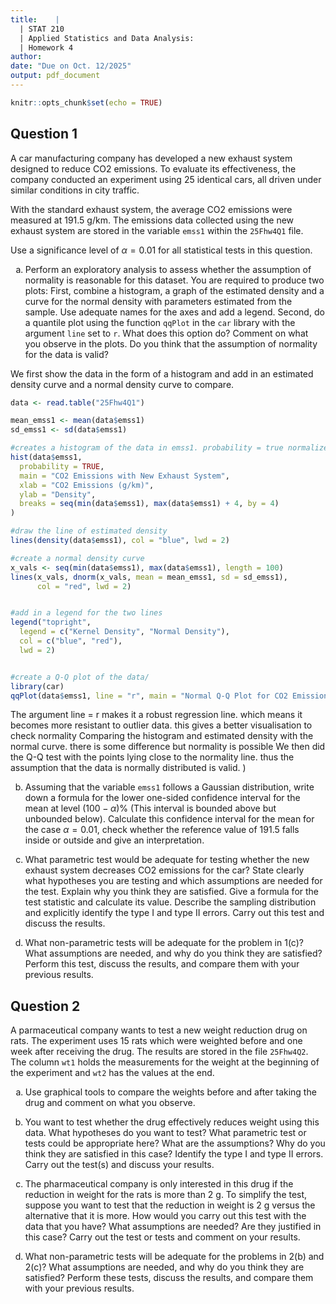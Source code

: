 ```yaml
---
title:    |
  | STAT 210
  | Applied Statistics and Data Analysis: 
  | Homework 4 
author: 
date: "Due on Oct. 12/2025"
output: pdf_document
---
```


```r
knitr::opts_chunk$set(echo = TRUE)
```

\begin{center}
\color{red}You cannot use artificial intelligence tools to solve this homework.\\  \color{black}

\textbf{Show complete solutions to get full credit. Writing code is not enough to answer a question. Your comments are more important than the code. Do not write comments in chunks. Label your graphs appropriately}
\end{center}

## Question 1

A car manufacturing company has developed a new exhaust system designed to reduce CO2 emissions. To evaluate its effectiveness, the company conducted an experiment using 25 identical cars, all driven under similar conditions in city traffic.

With the standard exhaust system, the average CO2 emissions were measured at 191.5 g/km. The emissions data collected using the new exhaust system are stored in the variable `emss1` within the `25Fhw4Q1` file.

Use a significance level of $\alpha = 0.01$ for all statistical tests in this question.



(a) Perform an exploratory analysis to assess whether the assumption of normality is reasonable for this dataset. You are required to produce two plots: First, combine a histogram, a graph of the estimated density and a curve for the normal density with parameters estimated from the sample. Use adequate names for the axes and add a legend. Second, do a quantile plot using the function `qqPlot` in the `car` library with the argument `line` set to `r`. What does this option do? Comment on what you observe in the plots. Do you think that the assumption of normality for the data is valid?

We first show the data in the form of a histogram and add in an estimated density curve and a normal density curve to compare.


```r
data <- read.table("25Fhw4Q1")

mean_emss1 <- mean(data$emss1) 
sd_emss1 <- sd(data$emss1)

#creates a histogram of the data in emss1. probability = true normalizes the y axis so the total value in histo = 1.
hist(data$emss1,
  probability = TRUE,
  main = "CO2 Emissions with New Exhaust System",
  xlab = "CO2 Emissions (g/km)",
  ylab = "Density",
  breaks = seq(min(data$emss1), max(data$emss1) + 4, by = 4)
)

#draw the line of estimated density
lines(density(data$emss1), col = "blue", lwd = 2)

#create a normal density curve
x_vals <- seq(min(data$emss1), max(data$emss1), length = 100)
lines(x_vals, dnorm(x_vals, mean = mean_emss1, sd = sd_emss1),
      col = "red", lwd = 2)


#add in a legend for the two lines
legend("topright",
  legend = c("Kernel Density", "Normal Density"),
  col = c("blue", "red"),
  lwd = 2)


#create a Q-Q plot of the data/
library(car)
qqPlot(data$emss1, line = "r", main = "Normal Q-Q Plot for CO2 Emissions")
```


The argument line = r makes it a robust regression line. which means it becomes more resistant to outlier data. this gives a better visualisation to check normality
Comparing the histogram and estimated density with the normal curve. there is some difference but normality is possible
We then did the Q-Q test with the points lying close to the normality line. thus the assumption that the data is normally distributed is valid.
)


(b) Assuming that the variable `emss1` follows a Gaussian distribution, write down a formula for the lower one-sided confidence interval for the mean at level $(100-\alpha)\%$ (This interval is bounded above but unbounded below). Calculate this confidence interval for the mean for the case $\alpha = 0.01$, check whether the reference value of 191.5 falls inside or outside and give an interpretation.

(c) What parametric test would be adequate for testing whether the new exhaust system decreases CO2 emissions for the car? State clearly what hypotheses you are testing and which assumptions are needed for the test. Explain why you think they are satisfied. Give a formula for the test statistic and calculate its value. Describe the sampling distribution and explicitly identify the type I and type II errors. Carry out this test and discuss the results.

(d) What non-parametric tests will be adequate for the problem in 1(c)? What assumptions are needed, and why do you think they are satisfied? Perform this test, discuss the results, and compare them with your previous results.





## Question 2

A parmaceutical company wants to test a new weight reduction drug on rats. The experiment uses 15 rats which were weighted before and one week after receiving the drug. The results are stored in the file `25Fhw4Q2`. The column `wt1` holds the measurements for the weight at the beginning of the experiment and `wt2` has the values at the end.


(a) Use graphical tools to compare the weights before and after taking the drug and comment on what you observe.

(b) You want to test whether the drug effectively reduces weight using this data. What hypotheses do you want to test? What parametric test or tests could be appropriate here? What are the assumptions? Why do you think they are satisfied in this case? Identify the type I and type II errors. Carry out the test(s) and discuss your results.

(c) The pharmaceutical company is only interested in this drug if the reduction in weight for the rats is more than 2 g. To simplify the test, suppose you want to test that the reduction in weight is 2 g versus the alternative that it is more. How would you carry out this test with the data that you have? What assumptions are needed? Are they justified in this case? Carry out the test or tests and comment on your results.

(d) What non-parametric tests will be adequate for the problems in 2(b) and 2(c)? What assumptions are needed, and why do you think they are satisfied? Perform these tests, discuss the results, and compare them with your previous results.
